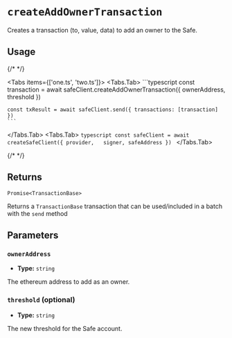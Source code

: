 
# `createAddOwnerTransaction`

Creates a transaction (to, value, data) to add an owner to the Safe.

## Usage

{/* <!-- vale off --> */}

<Tabs items={['one.ts', 'two.ts']}>
  <Tabs.Tab>
    ```typescript
    const transaction = await safeClient.createAddOwnerTransaction({
      ownerAddress,
      threshold
    })

    const txResult = await safeClient.send({ transactions: [transaction] })
    ```
  </Tabs.Tab>
  <Tabs.Tab>
    ```typescript
      const safeClient = await createSafeClient({
        provider,  
        signer,
        safeAddress
      })
    ```
  </Tabs.Tab>
</Tabs>

{/* <!-- vale on --> */}

## Returns

`Promise<TransactionBase>`

Returns a `TransactionBase` transaction that can be used/included in a batch with the `send` method

## Parameters

### `ownerAddress`

- **Type:** `string`

The ethereum address to add as an owner.

### `threshold` (optional)

- **Type:** `string`

The new threshold for the Safe account.


